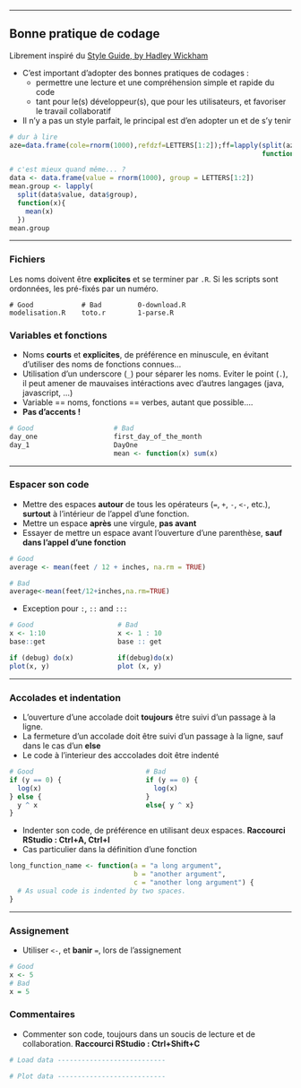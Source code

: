 
----

## Bonne pratique de codage

Librement inspiré du [Style Guide, by Hadley Wickham](http://adv-r.had.co.nz/Style.html)

* C'est important d'adopter des bonnes pratiques de codages :
    + permettre une lecture et une compréhension simple et rapide du code
    + tant pour le(s) développeur(s), que pour les utilisateurs, et favoriser le travail collaboratif

* Il n'y a pas un style parfait, le principal est d'en adopter un et de s'y tenir

```r
# dur à lire
aze=data.frame(cole=rnorm(1000),refdzf=LETTERS[1:2]);ff=lapply(split(aze$cole,aze$refdzf),
                                                               function(x){mean(x)});ff
````

```r
# c'est mieux quand même... ?
data <- data.frame(value = rnorm(1000), group = LETTERS[1:2])
mean.group <- lapply(
  split(data$value, data$group),
  function(x){
    mean(x)
  })
mean.group
````

----
  
### Fichiers
  
Les noms doivent être __explicites__ et se terminer par `.R`. Si les scripts sont ordonnées, les pré-fixés par un numéro.

    # Good            # Bad         0-download.R
    modelisation.R    toto.r        1-parse.R

### Variables et fonctions

* Noms __courts__ et __explicites__, de préférence en minuscule, en évitant d'utiliser des noms de fonctions connues...
* Utilisation d'un underscore (`_`) pour séparer les noms. Eviter le point (`.`), il peut amener de mauvaises intéractions avec d'autres langages (java, javascript, ...)
* Variable == noms,  fonctions == verbes, autant que possible....
* __Pas d'accents !__

```r
# Good                    # Bad
day_one                   first_day_of_the_month
day_1                     DayOne
                          mean <- function(x) sum(x)
```

----

### Espacer son code

* Mettre des espaces __autour__ de tous les opérateurs (`=`, `+`, `-`, `<-`, etc.), __surtout__ à l'intérieur de l'appel d'une fonction.
* Mettre un espace __après__ une virgule, __pas avant__
* Essayer de mettre un espace avant l'ouverture d'une parenthèse, __sauf dans l'appel d'une fonction__

```r
# Good
average <- mean(feet / 12 + inches, na.rm = TRUE)

# Bad
average<-mean(feet/12+inches,na.rm=TRUE)
```

* Exception pour `:`, `::` and `:::`

```r
# Good                     # Bad
x <- 1:10                  x <- 1 : 10
base::get                  base :: get

if (debug) do(x)           if(debug)do(x)
plot(x, y)                 plot (x, y)
```

----
  
### Accolades et indentation
  
* L'ouverture d'une accolade doit __toujours__ être suivi d'un passage à la ligne. 
* La fermeture d'un accolade doit être suivi d'un passage à la ligne, sauf dans le cas d'un __else__
* Le code à l'interieur des acccolades doit être indenté

```r
# Good                            # Bad
if (y == 0) {                     if (y == 0) {
  log(x)                            log(x)
} else {                          }
  y ^ x                           else{ y ^ x}
}
```


* Indenter son code, de préférence en utilisant deux espaces. __Raccourci RStudio : Ctrl+A, Ctrl+I__
* Cas particulier dans la définition d'une fonction

```r
long_function_name <- function(a = "a long argument", 
                               b = "another argument",
                               c = "another long argument") {
  # As usual code is indented by two spaces.
}
```

----
  
### Assignement
  
* Utiliser `<-`, et __banir__ `=`, lors de l'assignement

```r
# Good
x <- 5
# Bad
x = 5
```


### Commentaires

* Commenter son code, toujours dans un soucis de lecture et de collaboration. __Raccourci RStudio : Ctrl+Shift+C__

```r
# Load data ---------------------------

# Plot data ---------------------------
```
